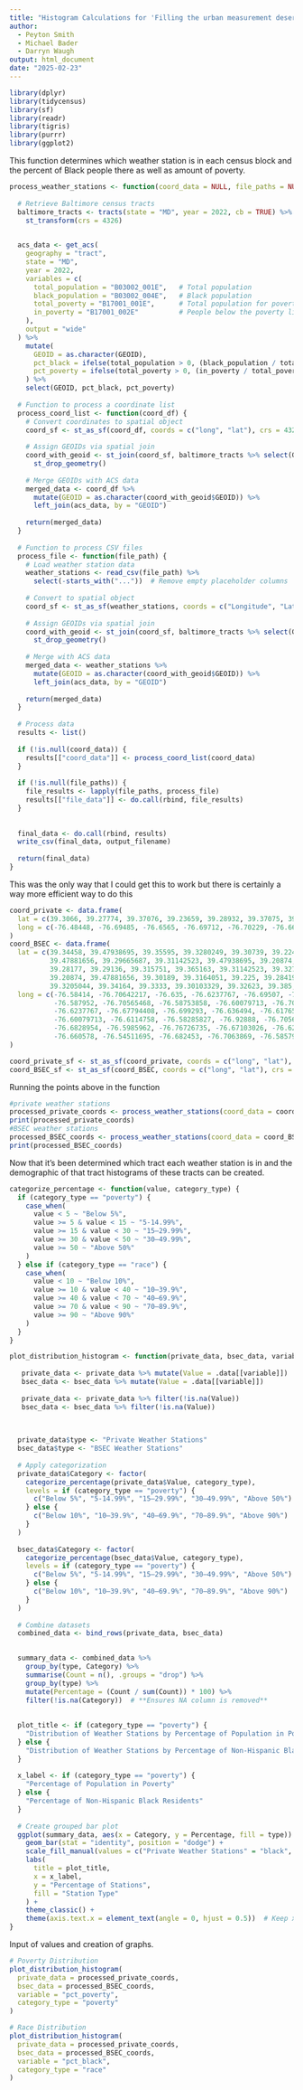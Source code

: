 ---
title: "Histogram Calculations for 'Filling the urban measurement desert' paper"
author:
  - Peyton Smith
  - Michael Bader
  - Darryn Waugh
output: html_document
date: "2025-02-23"
---
```{r setup}
library(dplyr)
library(tidycensus)
library(sf)
library(readr)
library(tigris)
library(purrr)
library(ggplot2)
```
This function determines which weather station is in each census block and the percent of Black people there as well as amount of poverty. 
```{r function to join data points and census information}
process_weather_stations <- function(coord_data = NULL, file_paths = NULL) {
  
  # Retrieve Baltimore census tracts
  baltimore_tracts <- tracts(state = "MD", year = 2022, cb = TRUE) %>%
    st_transform(crs = 4326)
  

  acs_data <- get_acs(
    geography = "tract",
    state = "MD",
    year = 2022,
    variables = c(
      total_population = "B03002_001E",   # Total population
      black_population = "B03002_004E",   # Black population
      total_poverty = "B17001_001E",      # Total population for poverty calculation
      in_poverty = "B17001_002E"          # People below the poverty line
    ),
    output = "wide"
  ) %>%
    mutate(
      GEOID = as.character(GEOID),
      pct_black = ifelse(total_population > 0, (black_population / total_population) * 100, NA),
      pct_poverty = ifelse(total_poverty > 0, (in_poverty / total_poverty) * 100, NA)  
    ) %>%
    select(GEOID, pct_black, pct_poverty)
  
  # Function to process a coordinate list
  process_coord_list <- function(coord_df) {
    # Convert coordinates to spatial object
    coord_sf <- st_as_sf(coord_df, coords = c("long", "lat"), crs = 4326)
    
    # Assign GEOIDs via spatial join
    coord_with_geoid <- st_join(coord_sf, baltimore_tracts %>% select(GEOID)) %>%
      st_drop_geometry()
    
    # Merge GEOIDs with ACS data
    merged_data <- coord_df %>%
      mutate(GEOID = as.character(coord_with_geoid$GEOID)) %>%
      left_join(acs_data, by = "GEOID")
    
    return(merged_data)
  }
  
  # Function to process CSV files
  process_file <- function(file_path) {
    # Load weather station data
    weather_stations <- read_csv(file_path) %>%
      select(-starts_with("..."))  # Remove empty placeholder columns
    
    # Convert to spatial object
    coord_sf <- st_as_sf(weather_stations, coords = c("Longitude", "Latitude"), crs = 4326)
    
    # Assign GEOIDs via spatial join
    coord_with_geoid <- st_join(coord_sf, baltimore_tracts %>% select(GEOID)) %>%
      st_drop_geometry()
    
    # Merge with ACS data
    merged_data <- weather_stations %>%
      mutate(GEOID = as.character(coord_with_geoid$GEOID)) %>%
      left_join(acs_data, by = "GEOID")
    
    return(merged_data)
  }
  
  # Process data
  results <- list()
  
  if (!is.null(coord_data)) {
    results[["coord_data"]] <- process_coord_list(coord_data)
  }
  
  if (!is.null(file_paths)) {
    file_results <- lapply(file_paths, process_file)
    results[["file_data"]] <- do.call(rbind, file_results)
  }
  
  
  final_data <- do.call(rbind, results)
  write_csv(final_data, output_filename)
  
  return(final_data)
}
```
This was the only way that I could get this to work but there is certainly a way more efficient way to do this
```{r}
coord_private <- data.frame(
  lat = c(39.3066, 39.27774, 39.37076, 39.23659, 39.28932, 39.37075, 39.29284, 39.35418, 39.34353, 39.34326, 39.32448, 39.27997, 39.35017, 39.37398, 39.28431, 39.28883, 39.28641, 39.32964, 39.35693, 39.27108, 39.37521, 39.28172, 39.35859, 39.35362, 39.33919, 39.28694, 39.37499, 39.35597, 39.2981, 39.373, 39.263, 39.286, 39.323, 39.374, 39.327, 39.364, 39.282, 39.285, 39.37, 39.364, 39.367, 39.379, 39.277, 39.282, 39.284, 39.287, 39.291, 39.28988, 39.283, 39.355, 39.37312, 39.222, 39.29, 39.346, 39.308, 39.326, 39.431, 39.329, 39.216, 39.365, 39.21022, 39.34, 39.407, 39.255, 39.28545, 39.26657, 39.27674, 39.37, 39.275, 39.279, 39.376, 39.296, 39.399, 39.281, 39.273, 39.265, 39.24718, 39.32241, 39.358, 39.354, 39.404, 39.374, 39.27197, 39.388, 39.37649, 39.406, 39.27502, 39.284, 39.242, 39.253, 39.416, 39.24517, 39.232, 39.27115, 39.416, 39.397, 39.374, 39.28, 39.34929, 39.282, 39.33462, 39.27459, 39.27314, 39.284, 39.356, 39.277, 39.283, 39.36274, 39.363, 39.333, 39.283, 39.331, 39.35939, 39.368, 39.365, 39.3784, 39.33791, 39.27179, 39.206, 39.28054, 39.27734, 39.27163, 39.2694, 39.25722, 39.26991, 39.2679, 39.29858, 39.27499, 39.2758, 39.26337, 39.27765, 39.27545, 39.30305, 39.273, 39.27, 39.267, 39.29858, 39.29858, 39.279, 39.27, 39.27, 39.278, 39.252, 39.29727, 39.282, 39.168, 39.24244, 39.2631, 39.259, 39.255, 39.25556, 39.24245, 39.21241, 39.22838, 39.20838, 39.20853, 39.19879, 39.20827, 39.199, 39.208, 39.203, 39.205, 39.204, 39.18422, 39.192, 39.194, 39.19849, 39.244, 39.23431, 39.23171, 39.22, 39.19717, 39.23962, 39.23219, 39.304, 39.304, 39.306, 39.30438, 39.30453, 39.308, 39.33112, 39.2989, 39.27923, 39.44815, 39.43692, 39.44809, 39.44053, 39.172, 39.14974, 39.157, 39.1478, 39.15, 39.18831, 39.18819, 39.171, 39.169, 39.18447, 39.175, 39.186, 39.147, 39.188, 39.19111, 39.17276, 39.16566, 39.16164, 39.20126, 39.15634, 39.1682, 39.154, 39.162, 39.177, 39.16, 39.44364, 39.33, 39.229, 39.232, 39.22699, 39.146, 39.174, 39.13685, 39.19471, 39.14222, 39.171, 39.166, 39.166, 39.166, 39.452, 39.24014, 39.197, 39.19962, 39.204, 39.2176, 39.21853, 39.32285, 39.44688, 39.42878, 39.442, 39.42687, 39.429, 39.448, 39.434, 39.39772, 39.17034, 39.14556, 39.35497, 39.315, 39.317, 39.34745, 39.416, 39.36643, 39.418, 39.41264, 39.397, 39.4373, 39.39763, 39.437, 39.422, 39.422, 39.44, 39.451, 39.461, 39.43464, 39.434, 39.41253, 39.377, 39.396, 39.388, 39.382, 39.395, 39.414, 39.395, 39.398, 39.378, 39.389, 39.382, 39.38, 39.415, 39.411, 39.416, 39.151, 39.129, 39.15, 39.15, 39.152, 39.15, 39.15, 39.161, 39.166, 39.13797, 39.1503, 39.15547, 39.161, 39.41149, 39.417, 39.41803, 39.411, 39.419, 39.413, 39.403, 39.383, 39.418, 39.39703, 39.368, 39.38165, 39.39095, 39.372, 39.36459, 39.462, 39.23952, 39.33519, 39.35387, 39.359, 39.363, 39.331, 39.25605, 39.141, 39.143, 39.138, 39.151, 39.13826, 39.273, 39.245, 39.255, 39.256, 39.256, 39.227, 39.214, 39.24505, 39.245, 39.40651, 39.37373, 39.43011, 39.445, 39.44, 39.41708, 39.42168, 39.39858, 39.38448, 39.399, 39.41411, 39.403, 39.388, 39.43, 39.41428, 39.407, 39.397, 39.409, 39.423, 39.388, 39.39, 39.39, 39.418, 39.415, 39.4117, 39.376, 39.378),
  long = c(-76.48448, -76.69485, -76.6565, -76.69712, -76.70229, -76.66317, -76.58381, -76.51258, -76.52314, -76.53079, -76.64006, -76.61694, -76.50096, -76.68687, -76.58223, -76.56825, -76.58504, -76.6676, -76.52321, -76.56985, -76.5818, -76.59278, -76.55515, -76.69367, -76.6436, -76.58482, -76.65949, -76.56007, -76.6047, -76.592, -76.608, -76.555, -76.625, -76.585, -76.573, -76.672, -76.569, -76.571, -76.618, -76.669, -76.656, -76.668, -76.609, -76.571, -76.585, -76.702, -76.593, -76.71563, -76.593, -76.551, -76.68442, -76.594, -76.598, -76.572, -76.628, -76.63, -76.557, -76.422, -76.608, -76.478, -76.62266, -76.637, -76.516, -76.449, -76.76965, -76.76067, -76.75531, -76.606, -76.608, -76.569, -76.696, -76.615, -76.53, -76.608, -76.768, -76.758, -76.6216, -76.61535, -76.619, -76.583, -76.642, -76.541, -76.60884, -76.564, -76.76174, -76.507, -76.59071, -76.576, -76.64, -76.642, -76.484, -76.73433, -76.708, -76.45073, -76.484, -76.504, -76.642, -76.71, -76.57334, -76.595, -76.6512, -76.6157, -76.60976, -76.575, -76.56, -76.615, -76.565, -76.60727, -76.606, -76.647, -76.581, -76.611, -76.66918, -76.657, -76.66236, -76.6067, -76.61106, -76.5949, -76.633, -76.73603, -76.72768, -76.72537, -76.7447, -76.73252, -76.77394, -76.75871, -76.75717, -76.76696, -76.75741, -76.74286, -76.71497, -76.72761, -76.76523, -76.746, -76.76, -76.757, -76.75718, -76.75717, -76.747, -76.725, -76.741, -76.722, -76.725, -76.77021, -76.776, -76.526, -76.52285, -76.52151, -76.466, -76.533, -76.47328, -76.52292, -76.44441, -76.75846, -76.75676, -76.75603, -76.74548, -76.76329, -76.773, -76.769, -76.752, -76.728, -76.74, -76.75747, -76.74, -76.789, -76.78288, -76.775, -76.76991, -76.7762, -76.776, -76.78306, -76.78207, -76.77284, -76.466, -76.466, -76.485, -76.46579, -76.46583, -76.424, -76.46639, -76.41838, -76.58965, -76.52129, -76.4761, -76.5212, -76.48937, -76.567, -76.64242, -76.534, -76.56242, -76.642, -76.6401, -76.63997, -76.594, -76.569, -76.6432, -76.609, -76.643, -76.566, -76.638, -76.6279, -76.6009, -76.60208, -76.64064, -76.59946, -76.5339, -76.57419, -76.566, -76.602, -76.56, -76.592, -76.76794, -76.687, -76.707, -76.68, -76.69956, -76.718, -76.751, -76.74367, -76.72082, -76.71057, -76.795, -76.795, -76.795, -76.795, -76.438, -76.64994, -76.66, -76.67, -76.65, -76.65481, -76.64614, -76.72902, -76.66185, -76.59935, -76.638, -76.60807, -76.645, -76.699, -76.634, -76.77776, -76.5224, -76.68708, -76.42785, -76.418, -76.43, -76.80835, -76.49, -76.5336, -76.497, -76.48408, -76.462, -76.79792, -76.7606, -76.7818, -76.734, -76.734, -76.769, -76.787, -76.745, -76.7187, -76.719, -76.51385, -76.532, -76.495, -76.567, -76.554, -76.542, -76.522, -76.505, -76.533, -76.522, -76.556, -76.544, -76.522, -76.518, -76.533, -76.538, -76.466, -76.464, -76.511, -76.517, -76.532, -76.465, -76.503, -76.533, -76.513, -76.442, -76.53088, -76.50744, -76.523, -76.44448, -76.436, -76.48853, -76.444, -76.449, -76.484, -76.443, -76.491, -76.441, -76.73705, -76.725, -76.76723, -76.74548, -76.804, -76.81035, -76.717, -76.70795, -76.50334, -76.47306, -76.475, -76.463, -76.499, -76.53471, -76.67, -76.658, -76.733, -76.69, -76.70309, -76.611, -76.441, -76.449, -76.45, -76.45, -76.439, -76.474, -76.45292, -76.453, -76.69761, -76.60039, -76.63306, -76.619, -76.622, -76.59547, -76.55891, -76.57014, -76.59698, -76.598, -76.5879, -76.619, -76.611, -76.566, -76.55903, -76.572, -76.628, -76.649, -76.565, -76.6, -76.583, -76.583, -76.595, -76.65118, -76.64232, -76.419, -76.48)
)
coord_BSEC <- data.frame(
  lat = c(39.34458, 39.47938695, 39.35595, 39.3280249, 39.30739, 39.224924, 39.32623, 39.311524,
          39.47881656, 39.29665687, 39.31142523, 39.47938695, 39.20874, 39.3280249, 39.32678229,
          39.28177, 39.29136, 39.315751, 39.365163, 39.31142523, 39.32725072, 39.29824847, 
          39.20874, 39.47881656, 39.30189, 39.3164051, 39.225, 39.28419032, 39.28836036, 
          39.3205044, 39.34164, 39.3333, 39.30103329, 39.32623, 39.385, 39.30515919),
  long = c(-76.58414, -76.70642217, -76.635, -76.6237767, -76.69507, -76.591877, -76.682453, 
           -76.587952, -76.70565468, -76.58753858, -76.60079713, -76.70642217, -76.92888, 
           -76.6237767, -76.67794408, -76.699293, -76.636494, -76.617652, -76.627381, 
           -76.60079713, -76.6114758, -76.58285827, -76.92888, -76.70565468, -76.62813, 
           -76.6828954, -76.5985962, -76.76726735, -76.67103026, -76.62473831, -76.68276, 
           -76.660578, -76.54511695, -76.682453, -76.7063869, -76.58579041)
)

coord_private_sf <- st_as_sf(coord_private, coords = c("long", "lat"), crs = 4326)
coord_BSEC_sf <- st_as_sf(coord_BSEC, coords = c("long", "lat"), crs = 4326)


```
Running the points above in the function  
```{r}
#private weather stations 
processed_private_coords <- process_weather_stations(coord_data = coord_private_sf)
print(processed_private_coords)
#BSEC weather stations 
processed_BSEC_coords <- process_weather_stations(coord_data = coord_BSEC_sf)
print(processed_BSEC_coords)
```
Now that it's been determined which tract each weather station is in and the demographic of that tract histograms of these tracts can be created. 
```{r}
categorize_percentage <- function(value, category_type) {
  if (category_type == "poverty") {
    case_when(
      value < 5 ~ "Below 5%",
      value >= 5 & value < 15 ~ "5-14.99%",
      value >= 15 & value < 30 ~ "15–29.99%",
      value >= 30 & value < 50 ~ "30–49.99%",
      value >= 50 ~ "Above 50%"
    )
  } else if (category_type == "race") {
    case_when(
      value < 10 ~ "Below 10%",
      value >= 10 & value < 40 ~ "10–39.9%",
      value >= 40 & value < 70 ~ "40–69.9%",
      value >= 70 & value < 90 ~ "70–89.9%",
      value >= 90 ~ "Above 90%"
    )
  }
}

plot_distribution_histogram <- function(private_data, bsec_data, variable, category_type) {
  
   private_data <- private_data %>% mutate(Value = .data[[variable]])
   bsec_data <- bsec_data %>% mutate(Value = .data[[variable]])
   
   private_data <- private_data %>% filter(!is.na(Value))
   bsec_data <- bsec_data %>% filter(!is.na(Value))
  

  
  private_data$type <- "Private Weather Stations"
  bsec_data$type <- "BSEC Weather Stations"
  
  # Apply categorization 
  private_data$Category <- factor(
    categorize_percentage(private_data$Value, category_type), 
    levels = if (category_type == "poverty") {
      c("Below 5%", "5-14.99%", "15–29.99%", "30–49.99%", "Above 50%")
    } else {
      c("Below 10%", "10–39.9%", "40–69.9%", "70–89.9%", "Above 90%")
    }
  )
  
  bsec_data$Category <- factor(
    categorize_percentage(bsec_data$Value, category_type), 
    levels = if (category_type == "poverty") {
      c("Below 5%", "5-14.99%", "15–29.99%", "30–49.99%", "Above 50%")
    } else {
      c("Below 10%", "10–39.9%", "40–69.9%", "70–89.9%", "Above 90%")
    }
  )
  
  # Combine datasets
  combined_data <- bind_rows(private_data, bsec_data)
  

  summary_data <- combined_data %>%
    group_by(type, Category) %>%
    summarise(Count = n(), .groups = "drop") %>%
    group_by(type) %>%
    mutate(Percentage = (Count / sum(Count)) * 100) %>%
    filter(!is.na(Category))  # **Ensures NA column is removed**
  
  
  plot_title <- if (category_type == "poverty") {
    "Distribution of Weather Stations by Percentage of Population in Poverty"
  } else {
    "Distribution of Weather Stations by Percentage of Non-Hispanic Black Residents"
  }
  
  x_label <- if (category_type == "poverty") {
    "Percentage of Population in Poverty"
  } else {
    "Percentage of Non-Hispanic Black Residents"
  }
  
  # Create grouped bar plot 
  ggplot(summary_data, aes(x = Category, y = Percentage, fill = type)) +
    geom_bar(stat = "identity", position = "dodge") +
    scale_fill_manual(values = c("Private Weather Stations" = "black", "BSEC Weather Stations" = "red")) +
    labs(
      title = plot_title,
      x = x_label,
      y = "Percentage of Stations",
      fill = "Station Type"
    ) +
    theme_classic() +
    theme(axis.text.x = element_text(angle = 0, hjust = 0.5))  # Keep x-axis labels readable
}
```
Input of values and creation of graphs.  

```{r}
# Poverty Distribution 
plot_distribution_histogram(
  private_data = processed_private_coords,
  bsec_data = processed_BSEC_coords,
  variable = "pct_poverty",
  category_type = "poverty"
)

# Race Distribution 
plot_distribution_histogram(
  private_data = processed_private_coords,
  bsec_data = processed_BSEC_coords,
  variable = "pct_black",
  category_type = "race"
)

```
